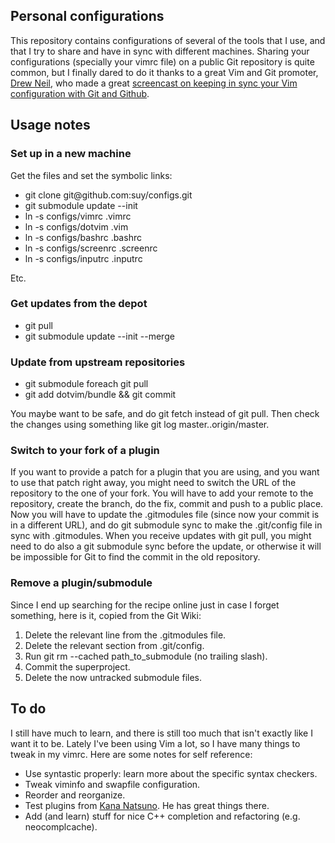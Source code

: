 ==Personal configurations==

This repository contains configurations of several of the tools that I use, and
that I try to share and have in sync with different machines. Sharing your
configurations (specially your vimrc file) on a public Git repository is quite
common, but I finally dared to do it thanks to a great Vim and Git promoter,
[http://drewneil.com/ Drew Neil], who made a great
[http://vimcasts.org/episodes/synchronizing-plugins-with-git-submodules-and-pathogen/ 
screencast on keeping in sync your Vim configuration with Git and Github].

==Usage notes==

===Set up in a new machine===

Get the files and set the symbolic links:

*git clone git@github.com:suy/configs.git
*git submodule update --init
*ln -s configs/vimrc .vimrc
*ln -s configs/dotvim .vim
*ln -s configs/bashrc .bashrc
*ln -s configs/screenrc .screenrc
*ln -s configs/inputrc .inputrc

Etc.

===Get updates from the depot===

*git pull
*git submodule update --init --merge

===Update from upstream repositories===

*git submodule foreach git pull
*git add dotvim/bundle && git commit

You maybe want to be safe, and do git fetch instead of git pull. Then check the
changes using something like git log master..origin/master.

===Switch to your fork of a plugin===

If you want to provide a patch for a plugin that you are using, and you want to
use that patch right away, you might need to switch the URL of the repository to
the one of your fork. You will have to add your remote to the repository, create
the branch, do the fix, commit and push to a public place. Now you will have to
update the .gitmodules file (since now your commit is in a different URL), and
do git submodule sync to make the .git/config file in sync with .gitmodules.
When you receive updates with git pull, you might need to do also a git
submodule sync before the update, or otherwise it will be impossible for Git to
find the commit in the old repository.

===Remove a plugin/submodule===

Since I end up searching for the recipe online just in case I forget something,
here is it, copied from the Git Wiki:

#Delete the relevant line from the .gitmodules file.
#Delete the relevant section from .git/config.
#Run git rm --cached path_to_submodule (no trailing slash).
#Commit the superproject.
#Delete the now untracked submodule files.


==To do==

I still have much to learn, and there is still too much that isn't exactly like
I want it to be. Lately I've been using Vim a lot, so I have many things to
tweak in my vimrc. Here are some notes for self reference:

* Use syntastic properly: learn more about the specific syntax checkers.
* Tweak viminfo and swapfile configuration.
* Reorder and reorganize.
* Test plugins from [https://github.com/kana Kana Natsuno]. He has great things there.
* Add (and learn) stuff for nice C++ completion and refactoring (e.g. neocomplcache).

